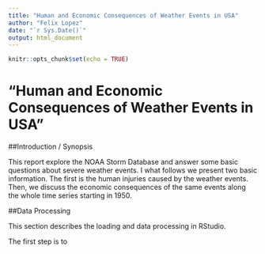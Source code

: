 ```yaml
---
title: "Human and Economic Consequences of Weather Events in USA"
author: "Felix Lopez"
date: "`r Sys.Date()`"
output: html_document
---
```


```r
knitr::opts_chunk$set(echo = TRUE)
```

# "Human and Economic Consequences of Weather Events in USA"

##Introduction / Synopsis

This report explore the NOAA Storm Database and answer some basic questions about severe weather events. I what follows we present two basic information. The first is the human injuries caused by the weather events. Then, we discuss the economic consequences of the same events along the whole time series starting in 1950.

##Data Processing

This section describes the loading and data processing in RStudio. 

The first step is to 
